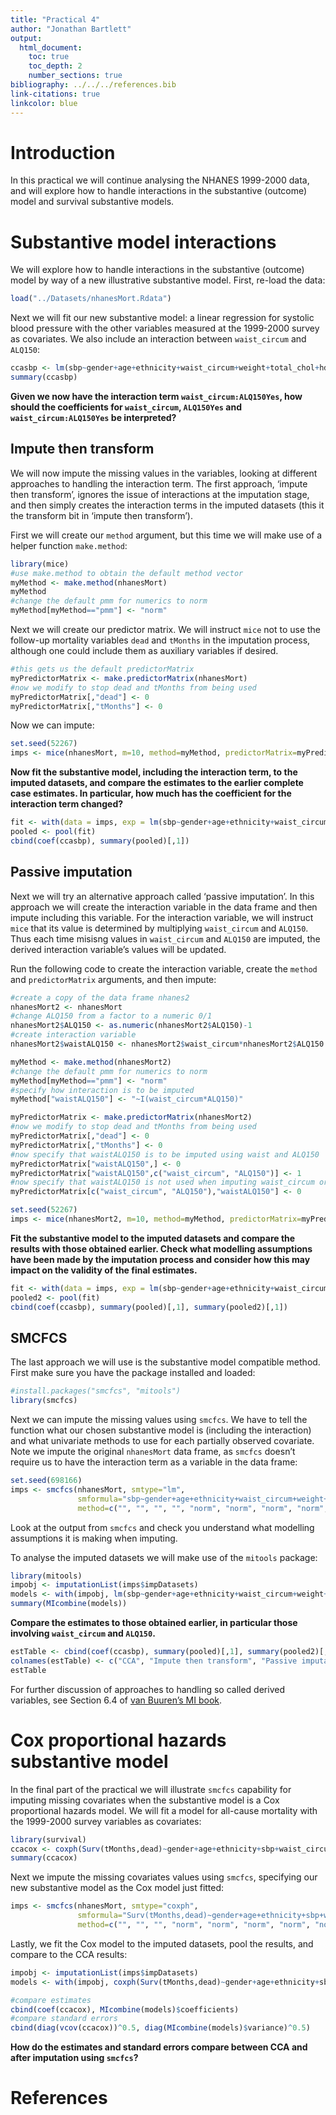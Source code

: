 ```yaml
---
title: "Practical 4"
author: "Jonathan Bartlett"
output:
  html_document:
    toc: true
    toc_depth: 2
    number_sections: true
bibliography: ../../../references.bib
link-citations: true
linkcolor: blue
---
```



# Introduction
In this practical we will continue analysing the NHANES 1999-2000 data, and will explore how to handle interactions in the substantive (outcome) model and survival substantive models.

# Substantive model interactions
We will explore how to handle interactions in the substantive (outcome) model by way of a new illustrative substantive model. First, re-load the data:

```r
load("../Datasets/nhanesMort.Rdata")
```

Next we will fit our new substantive model: a linear regression for systolic blood pressure with the other variables measured at the 1999-2000 survey as covariates. We also include an interaction between `waist_circum` and `ALQ150`:

```r
ccasbp <- lm(sbp~gender+age+ethnicity+waist_circum+weight+total_chol+hdl+ALQ150+waist_circum*ALQ150, data=nhanesMort)
summary(ccasbp)
```

**Given we now have the interaction term `waist_circum:ALQ150Yes`, how should the coefficients for `waist_circum`, `ALQ150Yes` and `waist_circum:ALQ150Yes` be interpreted?**

## Impute then transform

We will now impute the missing values in the variables, looking at different approaches to handling the interaction term. The first approach, 'impute then transform', ignores the issue of interactions at the imputation stage, and then simply creates the interaction terms in the imputed datasets (this it the transform bit in 'impute then transform').

First we will create our `method` argument, but this time we will make use of a helper function `make.method`:
```r
library(mice)
#use make.method to obtain the default method vector
myMethod <- make.method(nhanesMort)
myMethod
#change the default pmm for numerics to norm
myMethod[myMethod=="pmm"] <- "norm"
```

Next we will create our predictor matrix. We will instruct `mice` not to use the follow-up mortality variables `dead` and `tMonths` in the imputation process, although one could include them as auxiliary variables if desired.

```r
#this gets us the default predictorMatrix
myPredictorMatrix <- make.predictorMatrix(nhanesMort)
#now we modify to stop dead and tMonths from being used
myPredictorMatrix[,"dead"] <- 0
myPredictorMatrix[,"tMonths"] <- 0
```

Now we can impute:

```r
set.seed(52267)
imps <- mice(nhanesMort, m=10, method=myMethod, predictorMatrix=myPredictorMatrix)
```

**Now fit the substantive model, including the interaction term, to the imputed datasets, and compare the estimates to the earlier complete case estimates. In particular, how much has the coefficient for the interaction term changed?**

```r
fit <- with(data = imps, exp = lm(sbp~gender+age+ethnicity+waist_circum+weight+total_chol+hdl+ALQ150+waist_circum*ALQ150))
pooled <- pool(fit)
cbind(coef(ccasbp), summary(pooled)[,1])
```

## Passive imputation

Next we will try an alternative approach called 'passive imputation'. In this approach we will create the interaction variable in the data frame and then impute including this variable. For the interaction variable, we will instruct `mice` that its value is determined by multiplying `waist_circum` and `ALQ150`. Thus each time misisng values in `waist_circum` and `ALQ150` are imputed, the derived interaction variable's values will be updated.

Run the following code to create the interaction variable, create the `method` and `predictorMatrix` arguments, and then impute:

```r
#create a copy of the data frame nhanes2
nhanesMort2 <- nhanesMort
#change ALQ150 from a factor to a numeric 0/1
nhanesMort2$ALQ150 <- as.numeric(nhanesMort2$ALQ150)-1
#create interaction variable
nhanesMort2$waistALQ150 <- nhanesMort2$waist_circum*nhanesMort2$ALQ150

myMethod <- make.method(nhanesMort2)
#change the default pmm for numerics to norm
myMethod[myMethod=="pmm"] <- "norm"
#specify how interaction is to be imputed
myMethod["waistALQ150"] <- "~I(waist_circum*ALQ150)"

myPredictorMatrix <- make.predictorMatrix(nhanesMort2)
#now we modify to stop dead and tMonths from being used
myPredictorMatrix[,"dead"] <- 0
myPredictorMatrix[,"tMonths"] <- 0
#now specify that waistALQ150 is to be imputed using waist and ALQ150
myPredictorMatrix["waistALQ150",] <- 0
myPredictorMatrix["waistALQ150",c("waist_circum", "ALQ150")] <- 1
#now specify that waistALQ150 is not used when imputing waist_circum or ALQ150
myPredictorMatrix[c("waist_circum", "ALQ150"),"waistALQ150"] <- 0

set.seed(52267)
imps <- mice(nhanesMort2, m=10, method=myMethod, predictorMatrix=myPredictorMatrix)
```

**Fit the substantive model to the imputed datasets and compare the results with those obtained earlier. Check what modelling assumptions have been made by the imputation process and consider how this may impact on the validity of the final estimates.**

```r
fit <- with(data = imps, exp = lm(sbp~gender+age+ethnicity+waist_circum+weight+total_chol+hdl+ALQ150+waist_circum*ALQ150))
pooled2 <- pool(fit)
cbind(coef(ccasbp), summary(pooled)[,1], summary(pooled2)[,1])
```


## SMCFCS

The last approach we will use is the substantive model compatible method. First make sure you have the package installed and loaded:

```r
#install.packages("smcfcs", "mitools")
library(smcfcs)
```

Next we can impute the missing values using `smcfcs`. We have to tell the function what our chosen substantive model is (including the interaction) and what univariate methods to use for each partially observed covariate. Note we impute the original `nhanesMort` data frame, as `smcfcs` doesn't require us to have the interaction term as a variable in the data frame:

```r
set.seed(698166)
imps <- smcfcs(nhanesMort, smtype="lm",
               smformula="sbp~gender+age+ethnicity+waist_circum+weight+total_chol+hdl+ALQ150+waist_circum*ALQ150",
               method=c("", "", "", "", "norm", "norm", "norm", "norm", "logreg", "", "")) 
```

Look at the output from `smcfcs` and check you understand what modelling assumptions it is making when imputing.

To analyse the imputed datasets we will make use of the `mitools` package:

```r
library(mitools)
impobj <- imputationList(imps$impDatasets)
models <- with(impobj, lm(sbp~gender+age+ethnicity+waist_circum+weight+total_chol+hdl+ALQ150+waist_circum*ALQ150))
summary(MIcombine(models))
```

**Compare the estimates to those obtained earlier, in particular those involving `waist_circum` and `ALQ150`.**

```r
estTable <- cbind(coef(ccasbp), summary(pooled)[,1], summary(pooled2)[,1], MIcombine(models)$coefficients)
colnames(estTable) <- c("CCA", "Impute then transform", "Passive imputation", "SMCFCS")
estTable
```

For further discussion of approaches to handling so called derived variables, see Section 6.4 of [van Buuren's MI book](https://stefvanbuuren.name/fimd/sec-knowledge.html). 

# Cox proportional hazards substantive model

In the final part of the practical we will illustrate `smcfcs` capability for imputing missing covariates when the substantive model is a Cox proportional hazards model. We will fit a model for all-cause mortality with the 1999-2000 survey variables as covariates:

```r
library(survival)
ccacox <- coxph(Surv(tMonths,dead)~gender+age+ethnicity+sbp+waist_circum+weight+total_chol+hdl+ALQ150, data=nhanesMort)
summary(ccacox)
```

Next we impute the missing covariates values using `smcfcs`, specifying our new substantive model as the Cox model just fitted:

```r
imps <- smcfcs(nhanesMort, smtype="coxph",
               smformula="Surv(tMonths,dead)~gender+age+ethnicity+sbp+waist_circum+weight+total_chol+hdl+ALQ150",
               method=c("", "", "", "norm", "norm", "norm", "norm", "norm", "logreg", "", ""))
```

Lastly, we fit the Cox model to the imputed datasets, pool the results, and compare to the CCA results:

```r
impobj <- imputationList(imps$impDatasets)
models <- with(impobj, coxph(Surv(tMonths,dead)~gender+age+ethnicity+sbp+waist_circum+weight+total_chol+hdl+ALQ150))

#compare estimates
cbind(coef(ccacox), MIcombine(models)$coefficients)
#compare standard errors
cbind(diag(vcov(ccacox))^0.5, diag(MIcombine(models)$variance)^0.5)
```

**How do the estimates and standard errors compare between CCA and after imputation using `smcfcs`?**


# References